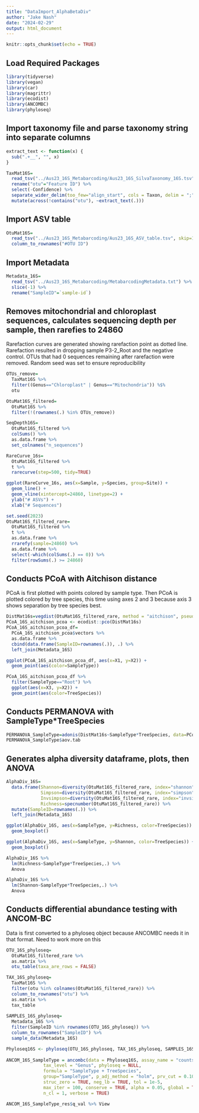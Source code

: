 ```yaml
---
title: "DataImport_AlphaBetaDiv"
author: "Jake Nash"
date: "2024-02-29"
output: html_document
---
```


```r
knitr::opts_chunk$set(echo = TRUE)
```

## Load Required Packages
```r
library(tidyverse)
library(vegan)
library(car)
library(magrittr)
library(ecodist)
library(ANCOMBC)
library(phyloseq)
```

## Import taxonomy file and parse taxonomy string into separate columns
```r
extract_text <- function(x) {
  sub(".+__", "", x)
}

TaxMat16S=
  read_tsv("../Aus23_16S_Metabarcoding/Aus23_16S_SilvaTaxonomy_16S.tsv") %>%
  rename("otu"="Feature ID") %>%
  select(-Confidence) %>%
  separate_wider_delim(too_few="align_start", cols = Taxon, delim = ";", names = c("Kingdom", "Phylum","Class", "Order","Family","Genus","Species")) %>%
  mutate(across(!contains("otu"), ~extract_text(.)))
```

## Import ASV table
```r
OtuMat16S=
  read_tsv("../Aus23_16S_Metabarcoding/Aus23_16S_ASV_table.tsv", skip=1) %>%
  column_to_rownames("#OTU ID")
```

## Import Metadata
```r
Metadata_16S=
  read_tsv("../Aus23_16S_Metabarcoding/MetabarcodingMetadata.txt") %>%
  slice(-1) %>%
  rename("SampleID"=`sample-id`)
```

## Removes mitochondrial and chloroplast sequences, calculates sequencing depth per sample, then rarefies to 24860
Rarefaction curves are generated showing rarefaction point as dotted line. Rarefaction resulted in dropping sample P3-2_Root and the negative control. OTUs that had 0 sequences remaining after rarefaction were removed. Random seed was set to ensure reproducibility
```r
OTUs_remove=
  TaxMat16S %>%
  filter((Genus=="Chloroplast" | Genus=="Mitochondria")) %$%
  otu

OtuMat16S_filtered=
  OtuMat16S %>% 
  filter(!(rownames(.) %in% OTUs_remove))

SeqDepth16S=
  OtuMat16S_filtered %>%
  colSums() %>%
  as.data.frame %>%
  set_colnames("n_sequences")

RareCurve_16s=
  OtuMat16S_filtered %>%
  t %>%
  rarecurve(step=500, tidy=TRUE)

ggplot(RareCurve_16s, aes(x=Sample, y=Species, group=Site)) +
  geom_line() +
  geom_vline(xintercept=24860, linetype=2) +
  ylab("# ASVs") +
  xlab("# Sequences")

set.seed(2023)
OtuMat16S_filtered_rare=
  OtuMat16S_filtered %>%
  t %>%
  as.data.frame %>%
  rrarefy(sample=24860) %>%
  as.data.frame %>%
  select(-which(colSums(.) == 0)) %>%
  filter(rowSums(.) >= 24860)
```

## Conducts PCoA with Aitchison distance
PCoA is first plotted with points colored by sample type. Then PCoA is plotted colored by tree species, this time using axes 2 and 3 because axis 3 shows separation by tree species best.
```r
DistMat16s=vegdist(OtuMat16S_filtered_rare, method = "aitchison", pseudocount=1)
PCoA_16S_aitchison_pcoa <- ecodist::pco(DistMat16s)
PCoA_16S_aitchison_pcoa_df=
  PCoA_16S_aitchison_pcoa$vectors %>%
  as.data.frame %>%
  cbind(data.frame(SampleID=rownames(.)), .) %>%
  left_join(Metadata_16S)

ggplot(PCoA_16S_aitchison_pcoa_df, aes(x=X1, y=X2)) +
  geom_point(aes(color=SampleType))

PCoA_16S_aitchison_pcoa_df %>%
  filter(SampleType=="Root") %>%
  ggplot(aes(x=X3, y=X2)) +
  geom_point(aes(color=TreeSpecies))
```

## Conducts PERMANOVA with SampleType*TreeSpecies
```r
PERMANOVA_SampleType=adonis(DistMat16s~SampleType*TreeSpecies, data=PCoA_16S_aitchison_pcoa_df)
PERMANOVA_SampleType$aov.tab
```

## Generates alpha diversity dataframe, plots, then ANOVA
```r
AlphaDiv_16S=
  data.frame(Shannon=diversity(OtuMat16S_filtered_rare, index="shannon"),
             Simpson=diversity(OtuMat16S_filtered_rare, index="simpson"),
             Invsimpson=diversity(OtuMat16S_filtered_rare, index="invsimpson"),
             Richness=specnumber(OtuMat16S_filtered_rare)) %>%
  mutate(SampleID=rownames(.)) %>%
  left_join(Metadata_16S)

ggplot(AlphaDiv_16S, aes(x=SampleType, y=Richness, color=TreeSpecies)) +
  geom_boxplot()

ggplot(AlphaDiv_16S, aes(x=SampleType, y=Shannon, color=TreeSpecies)) +
  geom_boxplot()

AlphaDiv_16S %>%
  lm(Richness~SampleType*TreeSpecies,.) %>%
  Anova

AlphaDiv_16S %>%
  lm(Shannon~SampleType*TreeSpecies,.) %>%
  Anova
```


## Conducts differential abundance testing with ANCOM-BC
Data is first converted to a phyloseq object because ANCOMBC needs it in that format. Need to work more on this
```r
OTU_16S_phyloseq=
  OtuMat16S_filtered_rare %>%
  as.matrix %>%
  otu_table(taxa_are_rows = FALSE)

TAX_16S_phyloseq=
  TaxMat16S %>%
  filter(otu %in% colnames(OtuMat16S_filtered_rare)) %>%
  column_to_rownames("otu") %>%
  as.matrix %>%
  tax_table
  
SAMPLES_16S_phyloseq=
  Metadata_16S %>%
  filter(SampleID %in% rownames(OTU_16S_phyloseq)) %>%
  column_to_rownames("SampleID") %>%
  sample_data(Metadata_16S)

Phyloseq16S <- phyloseq(OTU_16S_phyloseq, TAX_16S_phyloseq, SAMPLES_16S_phyloseq)
  
ANCOM_16S_SampleType = ancombc(data = Phyloseq16S, assay_name = "counts", 
              tax_level = "Genus", phyloseq = NULL, 
              formula = "SampleType + TreeSpecies", 
              group="SampleType", p_adj_method = "holm", prv_cut = 0.10, lib_cut = 1000, 
              struc_zero = TRUE, neg_lb = TRUE, tol = 1e-5, 
              max_iter = 100, conserve = TRUE, alpha = 0.05, global = TRUE,
              n_cl = 1, verbose = TRUE)

ANCOM_16S_SampleType_res$q_val %>% View

```

